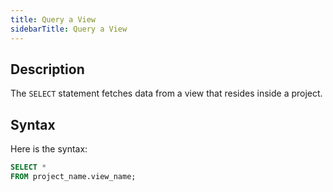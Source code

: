 ```yaml
---
title: Query a View
sidebarTitle: Query a View
---
```


## Description

The `SELECT` statement fetches data from a view that resides inside a project.

## Syntax

Here is the syntax:

```sql
SELECT *
FROM project_name.view_name;
```
